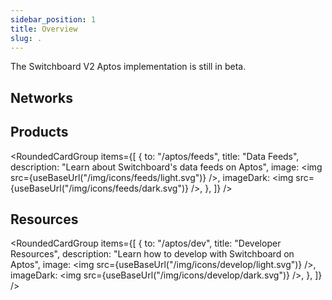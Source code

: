 ```yaml
---
sidebar_position: 1
title: Overview
slug: .
---
```



The Switchboard V2 Aptos implementation is still in beta.

## Networks


<AptosNetworks />

## Products

<RoundedCardGroup
  items={[
    {
      to: "/aptos/feeds",
      title: "Data Feeds",
      description: "Learn about Switchboard's data feeds on Aptos",
      image: <img src={useBaseUrl("/img/icons/feeds/light.svg")} />,
      imageDark: <img src={useBaseUrl("/img/icons/feeds/dark.svg")} />,
    },
  ]}
/>

## Resources

<RoundedCardGroup
  items={[
    {
      to: "/aptos/dev",
      title: "Developer Resources",
      description: "Learn how to develop with Switchboard on Aptos",
      image: <img src={useBaseUrl("/img/icons/develop/light.svg")} />,
      imageDark: <img src={useBaseUrl("/img/icons/develop/dark.svg")} />,
    },
  ]}
/>
